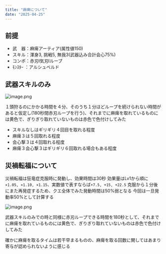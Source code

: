 ```yaml
---
title: "麻痺について"
date: "2025-04-25"
---
```


## 前提
- 武　器：麻痺アーティア(属性値150)
- スキル：渾身3, 挑戦5, 無我3(武器込み合計会心75%)
- コンボ：赤刃Ⅰ気刃Ⅰループ
- ﾓﾝｽﾀｰ ：アルシュベルド

## 武器スキルのみ
![image.png](https://qiita-image-store.s3.ap-northeast-1.amazonaws.com/0/3562738/90a65938-c576-4617-8a91-c68863ef1203.png)

１頭狩るのにかかる時間を４分、そのうち１分ほどループを続けられない時間があると仮定し(180秒間赤刃ループを行う)、それまでに麻痺を取れているものには黄色で、ぎりぎり取れていないものは赤色で色付けしてみた

- スキルなしはギリギリ４回目を取れる程度
- 麻痺３は５回取れる程度
- 会心撃３は４回取れる程度
- 麻痺３会心撃３はギリギリ６回取れる場合もある程度

## 災禍転福について
災禍転福は狂竜症克服時に発動し、効果時間は30秒
効果量はLv1から順に`×1.05, ×1.10, ×1.15`、実数値で表すならば`+7.5, +15, +22.5`
克服から１分後にまた再発症するため、クエ全体でみた発動時間は50%弱となる
今回は一旦発動率50%として計算する

![image.png](https://qiita-image-store.s3.ap-northeast-1.amazonaws.com/0/3562738/60628eb7-ac70-4618-87e8-fcd691b78ffb.png)


武器スキルのみでの時と同様に赤刃ループできる時間を180秒として、それまでに麻痺を取れているものには黄色で、ぎりぎり取れていないものは赤色で色付けしてみた

確かに麻痺を取るタイムは若干早まるものの、麻痺を取る回数に関してはあまり寄与が認められないように感じる